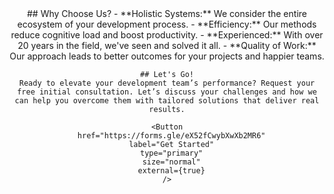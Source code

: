---
---

<Section
  justify="center"
  align="center"
  brow=""
  heading=""
  bgColor="light"
>
  <div class="center stack">
    ## Why Choose Us?
    - **Holistic Systems:** We consider the entire ecosystem of your development process.
    - **Efficiency:** Our methods reduce cognitive load and boost productivity.
    - **Experienced:** With over 20 years in the field, we've seen and solved it all.
    - **Quality of Work:** Our approach leads to better outcomes for your projects and happier teams.

    ## Let's Go!
    Ready to elevate your development team’s performance? Request your free initial consultation. Let’s discuss your challenges and how we can help you overcome them with tailored solutions that deliver real results.

    <Button
      href="https://forms.gle/eX52fCwybXwXb2MR6"
      label="Get Started"
      type="primary"
      size="normal"
      external={true}
    />
  </div>
</Section>
